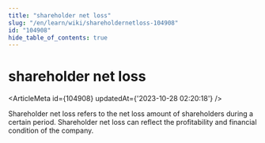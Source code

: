 ```yaml
---
title: "shareholder net loss"
slug: "/en/learn/wiki/shareholdernetloss-104908"
id: "104908"
hide_table_of_contents: true
---
```



# shareholder net loss

<ArticleMeta id={104908} updatedAt={'2023-10-28 02:20:18'} />
<div className='border-solid border-b border-t-0 my-4 border-[var(--ifm-color-gray-300)]' />

Shareholder net loss refers to the net loss amount of shareholders during a certain period. Shareholder net loss can reflect the profitability and financial condition of the company.
